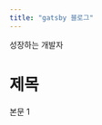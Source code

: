 ```yaml
---
title: "gatsby 블로그"
---
```


성장하는 개발자

# 제목
본문 1

<!-- ## Heading H2 -->
<!-- Heading 2 text -->

<!-- ### Heading H3 -->
<!-- Heading 3 text -->

<!-- #### Heading H4 -->
<!-- Heading 4 text -->

<!-- ##### Heading H5 -->
<!-- Heading 5 text -->

<!-- ###### Heading H6 -->
<!-- Heading 6 text -->

<!-- ## Lists -->
<!-- - Item 1 -->
<!-- - Item 2 -->
<!-- - Item 3 -->
<!-- - Item 4 -->
<!-- - Item 5 -->
